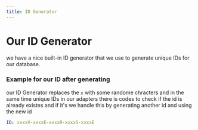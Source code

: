 ```yaml
---
title: ID Generator
---
```


# Our ID Generator

we have a nice built-in ID generator that we use to generate unique IDs for our
database.

### Example for our ID after generating

our ID Generator replaces the `x` with some randome chracters and in the same time unique IDs in our adapters there is codes to check if the id is already existes and if it's we handle this by generating another id and using the new id

```yaml
ID: xxxxV-xxxxE-xxxxR-xxxxS-xxxxE
```

